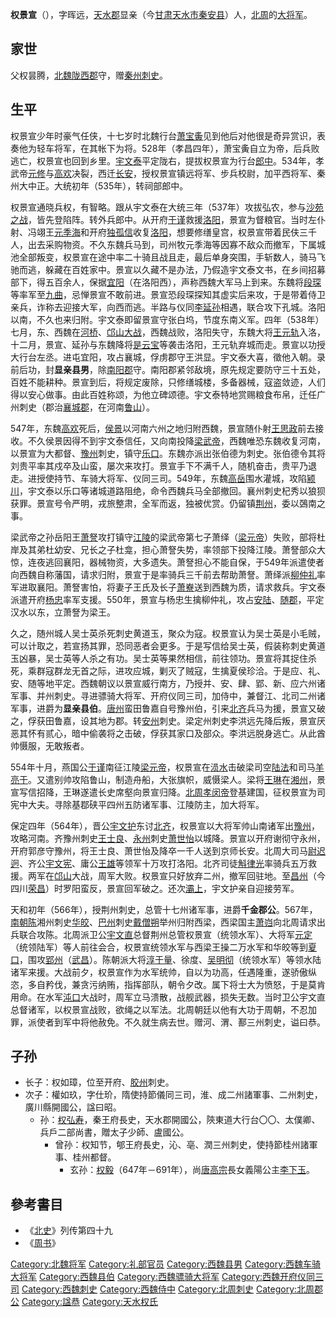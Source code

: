 '''权景宣'''（{{bd|？||567年}}），字晖远，[[天水郡|天水郡]]显亲（今[[甘肃|甘肃]][[天水市|天水市]][[秦安县|秦安县]]）人，[[北周|北周]]的[[大将军|大将军]]。

==家世==
父权昙腾，[[北魏|北魏]][[陇西郡|陇西郡]]守，赠[[秦州|秦州]][[刺史|刺史]]。

==生平==
权景宣少年时豪气任侠，十七岁时北魏行台[[萧宝夤|萧宝夤]]见到他后对他很是奇异赏识，表奏他为轻车将军，在其帐下为将。528年（孝昌四年），萧宝夤自立为帝，后兵败逃亡，权景宣也回到乡里。[[宇文泰|宇文泰]]平定陇右，提拔权景宣为行台[[郎中|郎中]]。534年，孝武帝[[元修|元修]]与[[高欢|高欢]]决裂，西迁[[长安|长安]]，授权景宣镇远将军、步兵校尉，加平西将军、秦州大中正。大统初年（535年），转祠部郎中。

权景宣通晓兵权，有智略。跟从宇文泰在大统三年（537年）攻拔弘农，参与[[沙苑之战|沙苑之战]]，皆先登陷阵。转外兵郎中。从开府[[于谨|于谨]]救援[[洛阳|洛阳]]，景宣为督粮官。当时左仆射、冯翊王[[元季海|元季海]]和开府[[独孤信|独孤信]]收复[[洛阳|洛阳]]，想要修缮皇宫，权景宣带着民伕三千人，出去采购物资。不久东魏兵马到，司州牧元季海等因寡不敌众而撤军，下属城池全部叛变，权景宣在途中率二十骑且战且走，最后单身突围，手斩数人，骑马飞驰而逃，躲藏在百姓家中。景宣以久藏不是办法，乃假造宇文泰文书，在乡间招募部下，得五百余人，保据[[宜阳|宜阳]]（在洛阳西），声称西魏大军马上到来。东魏将[[段琛|段琛]]等率军至[[九曲|九曲]]，忌惮景宣不敢前进。景宣恐段琛探知其虚实后来攻，于是带着侍卫亲兵，诈称去迎接大军，向西而逃。半路与仪同[[李延孙|李延孙]]相遇，联合攻下孔城。洛阳以南，不久也来归附。宇文泰即留景宣守张白坞，节度东南义军。四年（538年）七月，东、西魏在[[河桥之战|河桥]]、[[邙山之戰|邙山大战]]，西魏战败，洛阳失守，东魏大将[[王元轨|王元轨]]入洛，十二月，景宣、延孙与东魏降将[[是云宝|是云宝]]等袭击洛阳，王元轨弃城而走。景宣以功授大行台左丞。进屯宜阳，攻占襄城，俘虏郡守王洪显。宇文泰大喜，徵他入朝。录前后功，封'''显亲县男'''，除[[南阳郡|南阳郡]]守。南阳郡紧邻敌境，原先规定要防守三十五处，百姓不能耕种。景宣到后，将规定废除，只修缮城楼，多备器械，寇盗敛迹，人们得以安心做事。由此百姓称颂，为他立碑颂德。宇文泰特地赏赐粮食布帛，迁任广州刺史（郡治[[襄城郡|襄城郡]]，在河南[[鲁山|鲁山]]）。 

547年，东魏[[高欢|高欢]]死后，[[侯景|侯景]]以河南六州之地归附西魏，景宣随仆射[[王思政|王思政]]前去接收。不久侯景因得不到宇文泰信任，又向南投降[[梁武帝|梁武帝]]，西魏唯恐东魏收复河南，以景宣为大都督、[[豫州|豫州]]刺史，镇守[[乐口|乐口]]。东魏亦派出张伯德为刺史。张伯德令其将刘贵平率其戍卒及山蛮，屡次来攻打。景宣手下不满千人，随机奋击，贵平乃退走。进授使持节、车骑大将军、仪同三司。549年，东魏[[高岳|高岳]]围水灌城，攻陷[[颍川|颍川]]，宇文泰以乐口等诸城道路阻绝，命令西魏兵马全部撤回。襄州刺史杞秀以狼狈获罪。景宣号令严明，戎旅整肃，全军而返，独被优赏。仍留镇[[荆州|荆州]]，委以鵶南之事。 

梁武帝之孙岳阳王[[萧詧|萧詧]]攻打镇守[[江陵|江陵]]的梁武帝第七子萧绎（[[梁元帝|梁元帝]]）失败，部将杜岸及其弟杜幼安、兄长之子杜龛，担心萧詧失势，率领部下投降江陵。萧詧部众大惊，连夜逃回襄阳，器械物资，大多遗失。萧詧担心不能自保，于549年派遣使者向西魏自称藩国，请求归附，景宣于是率骑兵三千前去帮助萧詧。萧绎派[[柳仲礼|柳仲礼]]率军进取襄阳。萧詧害怕，将妻子王氏及长子[[萧嶚|萧嶚]]送到西魏为质，请求救兵。宇文泰派遣开府[[杨忠|杨忠]]率军支援。550年，景宣与杨忠生擒柳仲礼，攻占[[安陆|安陆]]、[[随郡|随郡]]，平定汉水以东，立萧詧为梁王。

久之，随州城人吴士英杀死刺史黄道玉，聚众为寇。权景宣认为吴士英是小毛贼，可以计取之，若宣扬其罪，恐同恶者会更多。于是写信给吴士英，假装称刺史黄道玉凶暴，吴士英等人杀之有功。吴士英等果然相信，前往领功。景宣将其捉住杀死，乘群寇群龙无首之际，进攻应城，剿灭了贼寇，生擒夏侯珍洽。于是应、礼、安、随等地平定。西魏朝议以景宣威行南方，乃授并、安、肆、郢、新、应六州诸军事、并州刺史。寻进骠骑大将军、开府仪同三司，加侍中，兼督江、北司二州诸军事，进爵为'''显亲县伯'''。[[唐州|唐州]]蛮田鲁嘉自号豫州伯，引来[[北齐|北齐]]兵马为援，景宣又破之，俘获田鲁嘉，设其地为郡。转[[安州|安州]]刺史。梁定州刺史李洪远先降后叛，景宣厌恶其怀有贰心，暗中偷袭将之击破，俘获其家口及部众。李洪远脱身逃亡。从此酋帅慑服，无敢叛者。
 
554年十月，燕国公[[于谨|于谨]]南征江陵[[梁元帝|梁元帝]]，权景宣在[[涢水|涢水]]击破梁司空[[陆法|陆法]]和司马[[羊亮于|羊亮于]]。又遣别帅攻陷鲁山，制造舟船，大张旗帜，威慑梁人。梁将[[王琳|王琳]]在[[湘州|湘州]]，景宣写信招降，王琳遂遣长史席壑向景宣归降。[[北周孝闵帝|北周孝闵帝]]登基建国，征权景宣为司宪中大夫。寻除基鄀硖平四州五防诸军事、江陵防主，加大将军。

保定四年（564年），晋公[[宇文护|宇文护]]东讨[[北齐|北齐]]，权景宣以大将军帅山南诸军出[[豫州|豫州]]，攻略河南。齐豫州刺史[[王士良|王士良]]、[[永州|永州]]刺史[[萧世怡|萧世怡]]以城降。景宣以开府谢彻守永州，开府郭彦守豫州，将王士良、萧世怡及降卒一千人送到京师长安。北周大司马[[尉迟迥|尉迟迥]]、齐公[[宇文宪|宇文宪]]、庸公[[王雄|王雄]]等领军十万攻打洛阳。北齐司徒[[斛律光|斛律光]]率骑兵五万救援。两军在[[邙山|邙山]]大战，周军大败。权景宣只好放弃二州，撤军回驻地。至[[昌州|昌州]]（今四川[[荣昌|荣昌]]）时罗阳蛮反，景宣回军破之。还次[[灞上|灞上]]，宇文护亲自迎接劳军。

天和初年（566年），授荆州刺史，总管十七州诸军事，进爵'''千金郡公'''。567年，[[南朝陈|南朝陈]]湘州刺史[[华皎|华皎]]、[[巴州|巴州]]刺史[[戴僧朔|戴僧朔]]举州归附西梁，西梁国主[[萧岿|萧岿]]向北周请求出兵联合攻陈。北周派卫公[[宇文直|宇文直]]总督荆州总管权景宣（统领水军）、大将军[[元定|元定]]（统领陆军）等人前往会合，权景宣统领水军与西梁王操二万水军和华皎等到[[夏口|夏口]]，围攻[[郢州|郢州]]（[[武昌|武昌]]）。陈朝派大将[[淳于量|淳于量]]、徐度、[[吴明彻|吴明彻]]（统领水军）等领水陆诸军来援。大战前夕，权景宣作为水军统帅，自以为功高，任遇隆重，遂骄傲纵恣，多自矜伐，兼贪污纳贿，指挥部队，朝令夕改。属下将士大为愤怒，于是莫肯用命。在水军[[沌口|沌口]]大战时，周军立马溃散，战舰武器，损失无数。当时卫公宇文直总督诸军，以权景宣战败，欲绳之以军法。北周朝廷以他有大功于周朝，不忍加罪，派使者到军中将他赦免。不久就生病去世。赠河、渭、鄯三州刺史，谥曰恭。

==子孙==
* 长子：权如璋，位至开府、[[胶州|胶州]]刺史。
* 次子：權如玖，字仕玠，隋使持節儀同三司，淮、成二州諸軍事、二州刺史，廣川縣開國公，諡曰昭。
** 孙：[[权弘寿|权弘寿]]，秦王府長史，天水郡開國公，陝東道大行台〇〇、太僕卿、兵戶二部尚書，贈太子少師、盧國公。
*** 曾孙：权知节，郇王府長史，沁、亳、潤三州刺史，使持節桂州諸軍事、桂州都督。
**** 玄孙：[[权毅|权毅]]（647年－691年），尚[[唐高宗|唐高宗]]長女義陽公主[[李下玉|李下玉]]。
 
==參考書目==
* 《[[北史|北史]]》列传第四十九
* 《[[周书|周书]]》

[[Category:北魏将军|Category:北魏将军]]
[[Category:礼部官员|Category:礼部官员]]
[[Category:西魏县男|Category:西魏县男]]
[[Category:西魏车骑大将军|Category:西魏车骑大将军]]
[[Category:西魏县伯|Category:西魏县伯]]
[[Category:西魏骠骑大将军|Category:西魏骠骑大将军]]
[[Category:西魏开府仪同三司|Category:西魏开府仪同三司]]
[[Category:西魏刺史|Category:西魏刺史]]
[[Category:西魏侍中|Category:西魏侍中]]
[[Category:北周刺史|Category:北周刺史]]
[[Category:北周郡公|Category:北周郡公]]
[[Category:諡恭|Category:諡恭]]
[[Category:天水权氏|Category:天水权氏]]